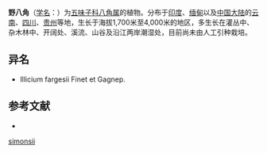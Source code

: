 {{Speciesbox
| status = 
| status_system = 
| image =
| taxon = Illicium simonsii
| authority = [[Maxim.|Maxim.]], 1888
}}

'''野八角'''（[[学名|学名]]：{{lang|la|''Illicium simonsii''}}）为[[五味子科|五味子科]][[八角属|八角属]]的植物。分布于[[印度|印度]]、[[缅甸|缅甸]]以及[[中国大陆|中国大陆]]的[[云南|云南]]、[[四川|四川]]、[[贵州|贵州]]等地，生长于海拔1,700米至4,000米的地区，多生长在灌丛中、杂木林中、开阔处、溪流、山谷及沿江两岸潮湿处，目前尚未由人工引种栽培。

== 异名 ==
* Illicium fargesii Finet et Gagnep.

== 参考文献 ==
<div class="references-small">
* {{cite web| url =http://www.bioinfo.cn/db05/KmzwSpecies.php?action=view&id=11396| title =野八角| work =《中国高等植物数据库全库》| publisher =中国科学院微生物研究所| author =昆明植物研究所| accessdate =2009-02-24| deadurl =yes| archiveurl =https://web.archive.org/web/20160305024902/http://www.bioinfo.cn/db05/KmzwSpecies.php?action=view&id=11396| archivedate =2016-03-05}}
</div>
{{Taxonbar|from=Q10924763}}

[[Category:八角属|simonsii]]


{{植物小作品}}